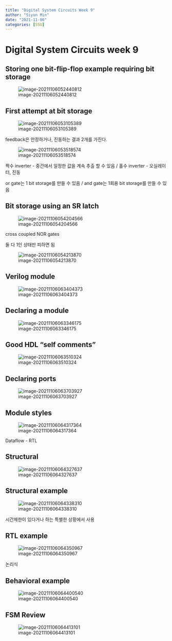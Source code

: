 ```yaml
---
title: "Digital System Circuits Week 9"
author: "Siyun Min"
date: "2021-11-06"
categories: [SSU]
---
```

# Digital System Circuits week 9

## Storing one bit-flip-flop example requiring bit storage

![image-20211106052440812](./image-20211106052440812.png)

## First attempt at bit storage

![image-20211106053105389](./image-20211106053105389.png)

feedback은 안정하거나, 진동하는 결과 2개를 가진다.

![image-20211106053518574](./image-20211106053518574.png)

짝수 inverter - 중간에서 일정한 값을 계속 추출 할 수 있음 / 홀수 inverter - 오실레이터, 진동

or gate는 1 bit storage를 만들 수 있음 / and gate는 1회용 bit storage를 만들 수 있음

## Bit storage using an SR latch

![image-20211106054204566](./image-20211106054204566.png)

cross coupled NOR gates

둘 다 1인 상태만 피하면 됨

![image-20211106054213870](./image-20211106054213870.png)

## Verilog module

![image-20211106063404373](./image-20211106063404373.png)

## Declaring a module

![image-20211106063346175](./image-20211106063346175.png)

## Good HDL "self comments"

![image-20211106063510324](./image-20211106063510324.png)

## Declaring ports

![image-20211106063703927](./image-20211106063703927.png)

## Module styles

![image-20211106064317364](./image-20211106064317364.png)

Dataflow - RTL

## Structural

![image-20211106064327637](./image-20211106064327637.png)

## Structural example

![image-20211106064338310](./image-20211106064338310.png)

시간제한이 있다거나 하는 특별한 상황에서 사용

## RTL example

![image-20211106064350967](./image-20211106064350967.png)

논리식

## Behavioral example

![image-20211106064400540](./image-20211106064400540.png)

## FSM Review

![image-20211106064413101](./image-20211106064413101.png)

